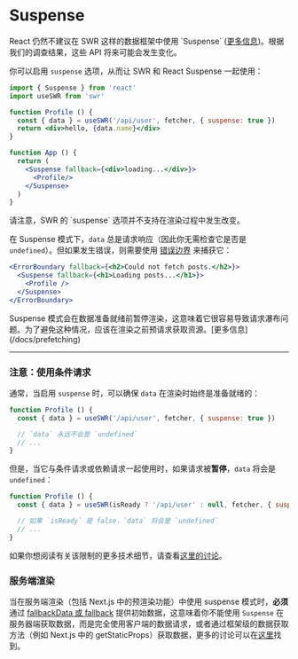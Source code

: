 
# Suspense

<Callout emoji="🚨" type="error">
  React 仍然不建议在 SWR  这样的数据框架中使用 `Suspense` (<a href="https://reactjs.org/blog/2022/03/29/react-v18.html#suspense-in-data-frameworks" target="_blank" rel="noopener">更多信息</a>)。根据我们的调查结果，这些 API 将来可能会发生变化。
</Callout>

你可以启用 `suspense` 选项，从而让 SWR 和 React Suspense 一起使用：

```jsx
import { Suspense } from 'react'
import useSWR from 'swr'

function Profile () {
  const { data } = useSWR('/api/user', fetcher, { suspense: true })
  return <div>hello, {data.name}</div>
}

function App () {
  return (
    <Suspense fallback={<div>loading...</div>}>
      <Profile/>
    </Suspense>
  )
}
```

<Callout>
  请注意，SWR 的 `suspense` 选项并不支持在渲染过程中发生改变。
</Callout>

在 Suspense 模式下，`data` 总是请求响应（因此你无需检查它是否是 `undefined`）。但如果发生错误，则需要使用 [错误边界](https://reactjs.org/docs/concurrent-mode-suspense.html#handling-errors) 来捕获它：

```jsx
<ErrorBoundary fallback={<h2>Could not fetch posts.</h2>}>
  <Suspense fallback={<h1>Loading posts...</h1>}>
    <Profile />
  </Suspense>
</ErrorBoundary>
```

<Callout>
Suspense 模式会在数据准备就绪前暂停渲染，这意味着它很容易导致请求瀑布问题。为了避免这种情况，应该在渲染之前预请求获取资源。[更多信息](/docs/prefetching)
</Callout>

---

### 注意：使用条件请求

通常，当启用 `suspense` 时，可以确保 `data` 在渲染时始终是准备就绪的：

```jsx
function Profile () {
  const { data } = useSWR('/api/user', fetcher, { suspense: true })

  // `data` 永远不会是 `undefined`
  // ...
}
```

但是，当它与条件请求或依赖请求一起使用时，如果请求被**暂停**，`data` 将会是 `undefined`：

```jsx
function Profile () {
  const { data } = useSWR(isReady ? '/api/user' : null, fetcher, { suspense: true })

  // 如果 `isReady` 是 false，`data` 将会是 `undefined`
  // ...
}
```

如果你想阅读有关该限制的更多技术细节，请查看[这里的讨论](https://github.com/vercel/swr/pull/357#issuecomment-627089889)。

### 服务端渲染

当在服务端渲染（包括 Next.js 中的预渲染功能）中使用 suspense 模式时，**必须**通过 [fallbackData 或 fallback](/docs/with-nextjs#pre-rendering-with-default-data) 提供初始数据，这意味着你不能使用 `Suspense` 在服务器端获取数据，而是完全使用客户端的数据请求，或者通过框架级的数据获取方法（例如 Next.js 中的 getStaticProps）获取数据，更多的讨论可以在[这里](https://github.com/vercel/swr/issues/1906)找到。